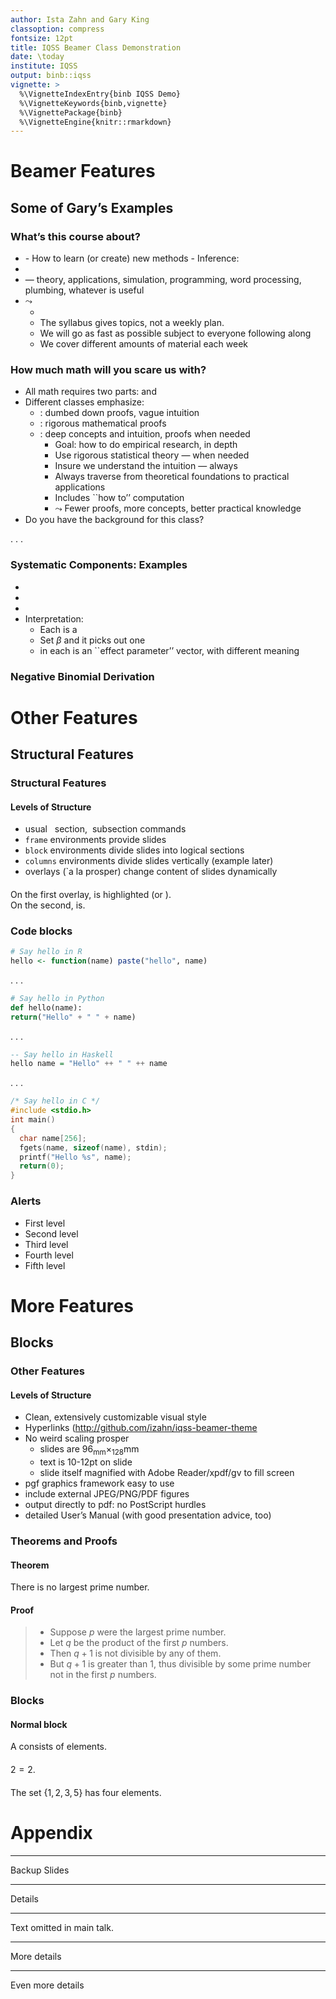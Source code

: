 ```yaml
---
author: Ista Zahn and Gary King
classoption: compress
fontsize: 12pt
title: IQSS Beamer Class Demonstration
date: \today
institute: IQSS 
output: binb::iqss
vignette: >
  %\VignetteIndexEntry{binb IQSS Demo}
  %\VignetteKeywords{binb,vignette}
  %\VignettePackage{binb}
  %\VignetteEngine{knitr::rmarkdown}
---
```



# Beamer Features

## Some of Gary's Examples

### What's this course about? 


::: incremental 

- \alert{Specific statistical methods for many research problems}
      - How to learn (or create) new methods
      - Inference: \underline{Using facts you know to learn about
        facts you don't know}
- \alert{How to write a publishable scholarly paper}
- \alert{All the practical tools of research} --- theory,
    applications, simulation, programming, word processing, plumbing,
    whatever is useful
- $\leadsto$ \alert{Outline and class materials:}
    - \mbox{{\huge\parbox[b][.5in][t]{1in}{\alert{j.mp/G2001}}}
        $\qquad\qquad$\includegraphics[width=.95in]{iqss/phbAr.png}}
    - The syllabus gives topics, not a weekly plan.
    - We will go as fast as possible subject to everyone following along
    - We cover different amounts of material each week

:::

### How much math will you scare us with?

- All math requires two parts: \alertb{proof} and \alertb{concepts \& intuition}
- Different classes emphasize:
    - \alert{Baby Stats}: dumbed down proofs, vague intuition
    - \alert{Math Stats}: rigorous mathematical proofs
    - \alert{\underline{Practical Stats}}: deep concepts and intuition, proofs when needed
        - Goal: how to do empirical research, in depth
        - Use rigorous statistical theory --- when needed
        - Insure we understand the intuition --- always
        - Always traverse from theoretical foundations to practical applications
        - Includes ``how to'' computation
        - $\leadsto$ Fewer proofs, more concepts, better practical knowledge
- Do you have the background for this class? 

. . .

\alert{A Test: What's this?
    \begin{align*}
      b=(X'X)^{-1}X'y
    \end{align*} }


### Systematic Components: Examples

\includegraphics[width=8cm]{iqss/functionalForms}

- \alertb{$E(Y_i) \equiv \mu_i = X_i\beta = \beta_0 +
      \beta_1X_{1i} +\dots+\beta_kX_{ki}$}
- \alertc{$\Pr(Y_i=1) \equiv \pi_i =
      \frac{1}{1+e^{-x_i\beta}}$}
- \alertd{$V(Y_i)\equiv \sigma_i^2 = e^{x_i\beta}$}
- Interpretation:
    - Each is a \alert{class of functional forms}
    - Set $\beta$ and it picks out one \alert{member of the class}
    - \alert{$\beta$} in each is an ``effect parameter'' vector,
      with different meaning


### Negative Binomial Derivation

\uncover<+->{Recall:}

\begin{equation*}
    \uncover<+->{\Pr(A|B)=\frac{\Pr(AB)}{\Pr(B)} \implies 
        \alertb{\Pr(AB)}=\alerte{\Pr(A|B)}\alertd{\Pr(B)}}
\end{equation*}

\alertb<1-1>{one}
\alertc<2-2>{two}
\alertd<3-3>{three}

\begin{align*}
  \uncover<+->{\text{NegBin}(y|\phi,\sigma^2) &= \int_0^\infty
    \alerte{\text{Poisson}(y|\lambda)}
    \times\alertd{\text{gamma}(\lambda|\phi,\sigma^2)}d\lambda\\}
  \uncover<+->{&= \int_0^\infty
    \alertb{\P(y,\lambda|\phi,\sigma^2) }d\lambda\\}
  \uncover<+->{&=
    \frac{\Gamma\left(\frac{\phi}{\sigma^2-1}+y_i\right)}
    {y_i!\Gamma\left(\frac{\phi}{\sigma^2-1}\right)}
    \left(\frac{\sigma^2-1}{\sigma^2}\right)^{y_i}
    \left(\sigma^2\right)^{\frac{-\phi}{\sigma^2-1}}}
\end{align*}


# Other Features

## Structural Features

### Structural Features

#### Levels of Structure

- usual \LaTeX\ \textbackslash\ section, \textbackslash\ subsection commands
- `frame` environments provide slides
- `block` environments divide slides into logical sections
- `columns` environments divide slides vertically (example later)
- overlays (\`a la prosper) change content of slides dynamically
  
#### \alertc{Overlay Alerts}

On the first overlay, \alert<1>{this text} is highlighted (or \emph{alerted}).  
On the second, \alert<2>{this text} is. 


### Code blocks

\footnotesize

```r
# Say hello in R
hello <- function(name) paste("hello", name)
```
 
. . .

```python
# Say hello in Python
def hello(name):
return("Hello" + " " + name)
```

. . .

```haskell
-- Say hello in Haskell
hello name = "Hello" ++ " " ++ name
```

. . .

```c
/* Say hello in C */
#include <stdio.h>
int main()
{
  char name[256];
  fgets(name, sizeof(name), stdin);
  printf("Hello %s", name);
  return(0);
}
```

\normalsize


### Alerts

- First level \alert{alert}
- Second level \alertb{alert}
- Third level \alertc{alert}
- Fourth level \alertd{alert}
- Fifth level \alerte{alert}

# More Features 

## Blocks

### Other Features

#### Levels of Structure

- Clean, extensively customizable visual style
- Hyperlinks ([http://github.com/izahn/iqss-beamer-theme](click here_) 
- No weird scaling prosper
    - slides are 96~mm~$\times$~128~mm
    - text is 10-12pt on slide
    - slide itself magnified with Adobe Reader/xpdf/gv to fill screen
- pgf graphics framework easy to use
- include external JPEG/PNG/PDF figures
- output directly to pdf: no PostScript hurdles
- detailed User's Manual (with good presentation advice, too)


### Theorems and Proofs
\framesubtitle{The proof uses \textit{reductio ad absurdum}.}

#### Theorem
There is no largest prime number.

#### Proof
> - Suppose $p$ were the largest prime number.
> - Let $q$ be the product of the first $p$ numbers.
> - Then $q+1$ is not divisible by any of them.
> - But $q + 1$ is greater than $1$, thus divisible by some prime
    number not in the first $p$ numbers. \qedhere

### Blocks

#### Normal block
A \alert{set} consists of elements.


#### \alert{Alert block}
$2=2$.

#### \alertc{Example block}
The set $\{1,2,3,5\}$ has four elements.


# Appendix

---

Backup Slides

<!-- \subsection{More stuff} -->

---

Details

---

Text omitted in main talk.

<!-- \subsection{Even more additional material} -->

---

More details

---

Even more details
